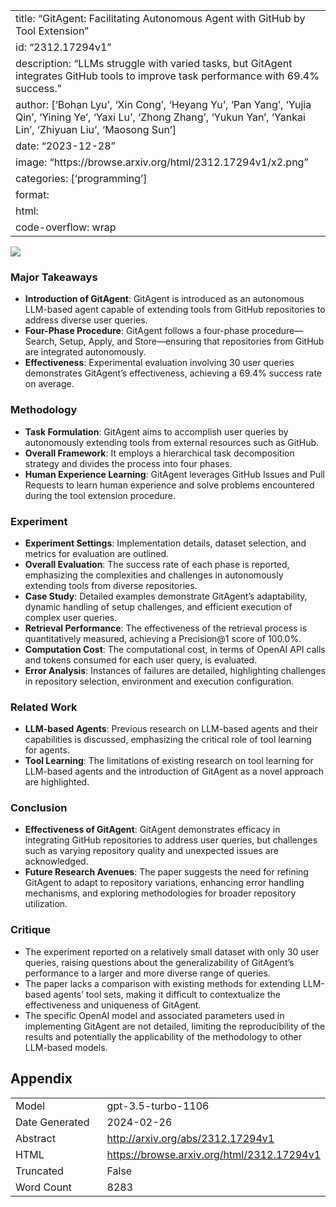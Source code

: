 
---
title: "GitAgent: Facilitating Autonomous Agent with GitHub by Tool Extension"
id: "2312.17294v1"
description: "LLMs struggle with varied tasks, but GitAgent integrates GitHub tools to improve task performance with 69.4% success."
author: ['Bohan Lyu', 'Xin Cong', 'Heyang Yu', 'Pan Yang', 'Yujia Qin', 'Yining Ye', 'Yaxi Lu', 'Zhong Zhang', 'Yukun Yan', 'Yankai Lin', 'Zhiyuan Liu', 'Maosong Sun']
date: "2023-12-28"
image: "https://browse.arxiv.org/html/2312.17294v1/x2.png"
categories: ['programming']
format:
  html:
    code-overflow: wrap
---

![](https://browse.arxiv.org/html/2312.17294v1/x2.png)

### Major Takeaways
- **Introduction of GitAgent**: GitAgent is introduced as an autonomous LLM-based agent capable of extending tools from GitHub repositories to address diverse user queries.
- **Four-Phase Procedure**: GitAgent follows a four-phase procedure—Search, Setup, Apply, and Store—ensuring that repositories from GitHub are integrated autonomously.
- **Effectiveness**: Experimental evaluation involving 30 user queries demonstrates GitAgent's effectiveness, achieving a 69.4% success rate on average.

### Methodology
- **Task Formulation**: GitAgent aims to accomplish user queries by autonomously extending tools from external resources such as GitHub.
- **Overall Framework**: It employs a hierarchical task decomposition strategy and divides the process into four phases.
- **Human Experience Learning**: GitAgent leverages GitHub Issues and Pull Requests to learn human experience and solve problems encountered during the tool extension procedure.

### Experiment
- **Experiment Settings**: Implementation details, dataset selection, and metrics for evaluation are outlined.
- **Overall Evaluation**: The success rate of each phase is reported, emphasizing the complexities and challenges in autonomously extending tools from diverse repositories.
- **Case Study**: Detailed examples demonstrate GitAgent's adaptability, dynamic handling of setup challenges, and efficient execution of complex user queries.
- **Retrieval Performance**: The effectiveness of the retrieval process is quantitatively measured, achieving a Precision@1 score of 100.0%.
- **Computation Cost**: The computational cost, in terms of OpenAI API calls and tokens consumed for each user query, is evaluated.
- **Error Analysis**: Instances of failures are detailed, highlighting challenges in repository selection, environment and execution configuration.

### Related Work
- **LLM-based Agents**: Previous research on LLM-based agents and their capabilities is discussed, emphasizing the critical role of tool learning for agents.
- **Tool Learning**: The limitations of existing research on tool learning for LLM-based agents and the introduction of GitAgent as a novel approach are highlighted.

### Conclusion
- **Effectiveness of GitAgent**: GitAgent demonstrates efficacy in integrating GitHub repositories to address user queries, but challenges such as varying repository quality and unexpected issues are acknowledged.
- **Future Research Avenues**: The paper suggests the need for refining GitAgent to adapt to repository variations, enhancing error handling mechanisms, and exploring methodologies for broader repository utilization.

### Critique
- The experiment reported on a relatively small dataset with only 30 user queries, raising questions about the generalizability of GitAgent's performance to a larger and more diverse range of queries.
- The paper lacks a comparison with existing methods for extending LLM-based agents' tool sets, making it difficult to contextualize the effectiveness and uniqueness of GitAgent.
- The specific OpenAI model and associated parameters used in implementing GitAgent are not detailed, limiting the reproducibility of the results and potentially the applicability of the methodology to other LLM-based models.

## Appendix

|          |          |
|----------|----------|
| Model     | gpt-3.5-turbo-1106       |
| Date Generated     | 2024-02-26       |
| Abstract | [http://arxiv.org/abs/2312.17294v1](http://arxiv.org/abs/2312.17294v1)        |
| HTML     | [https://browse.arxiv.org/html/2312.17294v1](https://browse.arxiv.org/html/2312.17294v1)       |
| Truncated       | False       |
| Word Count       | 8283       |